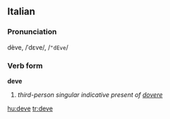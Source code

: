 ==Italian==
===Pronunciation===
dève, /ˈdɛve/, /<tt>"dEve</tt>/
===Verb form===
'''deve'''

# ''third-person singular indicative present of [[dovere]]''

[[hu:deve]]
[[tr:deve]]
